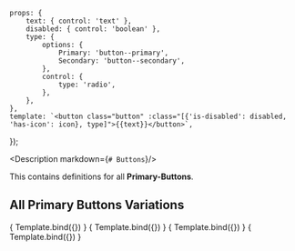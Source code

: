 
<Meta title="Components/Buttons/Primary" />

    props: {
        text: { control: 'text' },
        disabled: { control: 'boolean' },
        type: {
            options: {
                Primary: 'button--primary',
                Secondary: 'button--secondary',
            },
            control: {
                type: 'radio',
            },
        },
    },
    template: `<button class="button" :class="[{'is-disabled': disabled, 'has-icon': icon}, type]">{{text}}</button>`,
});

<Description markdown={`# Buttons`}/>

This contains definitions for all **Primary-Buttons**.

## All Primary Buttons Variations

<Canvas withToolbar isColumn>
  <Story name="Primary" args={{type: 'button--primary', text: 'Primary Button'}}>
      { Template.bind({}) }
  </Story>
  <Story name="Primary - Disabled" args={{type: 'button--primary', text: 'Primary Button', disabled: true}}>
      { Template.bind({}) }
  </Story>
  <Story name="Primary - loading" args={{type: 'button--primary', text: 'Primary Loading', loading: true}}>
      { Template.bind({}) }
  </Story>
  <Story name="Primary - loading disabled" args={{type: 'button--primary', text: 'Primary Loading', disabled: true, loading: true}}>
      { Template.bind({}) }
  </Story>
</Canvas>

